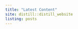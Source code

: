 ```yaml
---
title: "Latest Content"
site: distill::distill_website
listing: posts
---
```


<div class="parallax l-screen">
</div>

